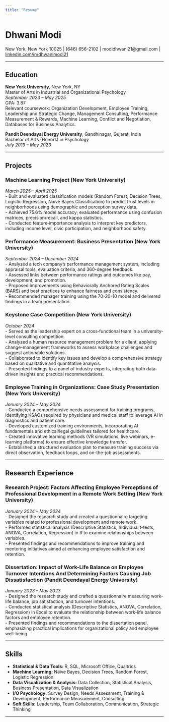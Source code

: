 ```yaml
---
title: "Resume"
---
```


# Dhwani Modi

New York, New York 10025 \| (646) 656-2102 \| modidhwani21\@gmail.com \| [linkedin.com/in/dhwanimodi21](https://www.linkedin.com/in/dhwanimodi21)

------------------------------------------------------------------------

## Education

**New York University**, New York, NY\
Master of Arts in Industrial and Organizational Psychology\
*September 2023 – May 2025*\
GPA: 3.87\
Relevant coursework: Organization Development, Employee Training, Leadership and Strategic Change, Management Consulting, Performance Measurement & Rewards, Machine Learning, Conflict and Negotiation, Databases for Business Analytics.

**Pandit Deendayal Energy University**, Gandhinagar, Gujarat, India\
Bachelor of Arts (Honors) in Psychology\
*July 2019 – May 2023*

------------------------------------------------------------------------

## Projects

### Machine Learning Project (New York University)

*March 2025 – April 2025*\
- Built and evaluated classification models (Random Forest, Decision Trees, Logistic Regression, Naïve Bayes Classification) to predict trust levels in neighborhoods using demographic and perception survey data.\
- Achieved 75.6% model accuracy; evaluated performance using confusion matrices, precision/recall, and kappa statistics.\
- Conducted feature‐importance analysis to interpret key predictors, including income level, civic participation, and neighborhood safety.

### Performance Measurement: Business Presentation (New York University)

*September 2024 – December 2024*\
- Analyzed a tech company’s performance management system, including appraisal tools, evaluation criteria, and 360-degree feedback.\
- Assessed links between performance ratings and outcomes like pay, development, and promotion.\
- Proposed improvements using Behaviorally Anchored Rating Scales (BARS) and best practices to enhance fairness and consistency.\
- Recommended manager training using the 70-20-10 model and delivered findings in a team presentation.

### Keystone Case Competition (New York University)

*October 2024*\
- Served as the leadership expert on a cross‐functional team in a university-level consulting competition.\
- Analyzed a human resource management problem for a client, applying change-management frameworks to assess workplace challenges and suggest actionable solutions.\
- Collaborated to identify key issues and develop a comprehensive strategy based on qualitative and quantitative analysis.\
- Presented findings to a panel of industry experts, integrating both data‐driven insights and practical recommendations.

### Employee Training in Organizations: Case Study Presentation (New York University)

*January 2024 – May 2024*\
- Conducted a comprehensive needs assessment for training programs, identifying KSAOs required by physicians and medical staff to leverage AI in diagnostics and patient care.\
- Developed customized training environments, incorporating AI fundamentals and ethical/legal guidelines tailored for healthcare.\
- Created innovative learning methods (VR simulations, live webinars, e-learning platforms) to ensure effective knowledge transfer.\
- Established a structured evaluation plan to measure training success via direct observation, feedback loops, and on-the-job assessments.

------------------------------------------------------------------------

## Research Experience

### Research Project: Factors Affecting Employee Perceptions of Professional Development in a Remote Work Setting (New York University)

*January 2024 – May 2024*\
- Designed the research study and created a questionnaire targeting variables related to professional development and remote work.\
- Performed statistical analysis (Descriptive Statistics, Individual t-tests, ANOVA, Correlation, Regression) in R to examine relationships between variables.\
- Presented findings and recommendations to improve training and mentoring initiatives aimed at enhancing employee satisfaction and retention.

### Dissertation: Impact of Work-Life Balance on Employee Turnover Intentions And Determining Factors Causing Job Dissatisfaction (Pandit Deendayal Energy University)

*January 2023 – May 2023*\
- Designed the research study and crafted a questionnaire measuring work-life balance, job satisfaction, and turnover intentions.\
- Conducted statistical analysis (Descriptive Statistics, ANOVA, Correlation, Regression) in Excel to evaluate the relationship between work-life balance factors and employee retention.\
- Presented findings and recommendations to the dissertation panel, emphasizing practical implications for organizational policy and employee well-being.

------------------------------------------------------------------------

## Skills

-   **Statistical & Data Tools:** R, SQL, Microsoft Office, Qualtrics\
-   **Machine Learning:** Naïve Bayes, Decision Trees, Random Forest, Logistic Regression\
-   **Data Visualization & Analysis:** Data Collection, Statistical Analysis, Business Presentation, Data Visualization
-   **I/O Psychology:** Survey Design, Needs Assessment, Training & Development, Performance Measurement, Consulting\
-   **Soft Skills:** Leadership, Team Collaboration, Communication, Strategic Thinking

------------------------------------------------------------------------

